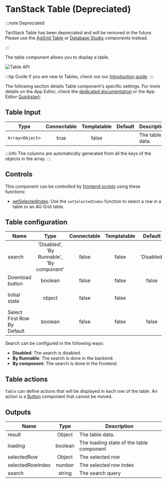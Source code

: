 
# TanStack Table (Depreciated)

:::note Depreciated

TanStack Table has been depreciated and will be removed in the future. Please use the [AgGrid Table](./aggrid_table.mdx) or [Database Studio](./database_studio.mdx) components instead.

:::

The table component allows you to display a table.

![Table API](../../assets/apps/4_app_component_library/table.png.webp)

:::tip Guide
If you are new to Tables, check out our [Introduction guide](../../misc/9_guides/table/index.md).
:::

The following section details Table component's specific settings. For more details on the App Editor, check the [dedicated documentation](../0_app_editor/index.mdx) or the App Editor [Quickstart](../../getting_started/7_apps_quickstart/index.mdx):

<div className="grid grid-cols-2 gap-6 mb-4">
	<DocCard
		color="orange"
		title="App Editor Documentation"
		description="The app editor is a low-code builder to create custom User Interfaces with a mix of drag-and-drop and code."
		href="/docs/apps/app_editor"
	/>
	<DocCard
		color="orange"
		title="Apps Quickstart"
		description="Learn how to build your first app in a matter of minutes."
		href="/docs/getting_started/apps_quickstart"
	/>
</div>

## Table Input

|      Type       | Connectable | Templatable | Default | Description     |
| :-------------: | :---------: | :---------: | :-----: | --------------- |
| `Array<Object>` |    true     |    false    |         | The table data. |

:::info
The columns are automatically generated from all the keys of the objects in the array.
:::

## Controls

This component can be controlled by [frontend scripts](../3_app-runnable-panel.mdx#frontend-scripts) using these functions:

- [setSelectedIndex](../3_app-runnable-panel.mdx#setselectedindex): Use the `setSelectedIndex` function to select a row in a table or an AG Grid table.

## Table configuration

| Name                        |                   Type                    | Connectable | Templatable |  Default   | Description                                                                                                                                                                            |
| --------------------------- | :---------------------------------------: | :---------: | :---------: | :--------: | -------------------------------------------------------------------------------------------------------------------------------------------------------------------------------------- |
| search                      | 'Disabled', 'By Runnable', 'By component' |    false    |    false    | 'Disabled' | The search query to filter the table.                                                                                                                                                  |
| Download button             |                  boolean                  |    false    |    false    |   false    | Whether to display a download button.                                                                                                                                                  |
| Initial state               |                  object                   |    false    |    false    |            | The initial state of the table: any configuration that can be passed to the tanstack table component as initial state (https://tanstack.com/table/v8/docs/api/core/table#initialstate) |
| Select First Row By Default |                  boolean                  |    false    |    false    |   false    | Whether you want the first row to be selected by default.                                                                                                                              |

Search can be configured in the following ways:

- **Disabled**: The search is disabled.
- **By Runnable**: The search is done in the backend.
- **By component**: The search is done in the frontend.

## Table actions

`Table` can define actions that will be displayed in each row of the table. An action is a [Button](./button.mdx) component that cannot be moved.

## Outputs

| Name             |  Type   | Description                              |
| ---------------- | :-----: | ---------------------------------------- |
| result           | Object  | The table data.                          |
| loading          | boolean | The loading state of the table component |
| selectedRow      | Object  | The selected row                         |
| selectedRowIndex | number  | The selected row index                   |
| search           | string  | The search query                         |
